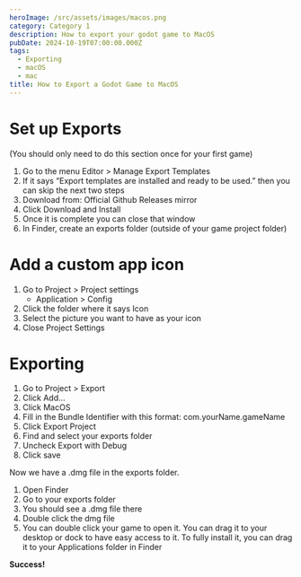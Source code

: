 ```yaml
---
heroImage: /src/assets/images/macos.png
category: Category 1
description: How to export your godot game to MacOS
pubDate: 2024-10-19T07:00:00.000Z
tags:
  - Exporting
  - macOS
  - mac
title: How to Export a Godot Game to MacOS
---
```


# Set up Exports

(You should only need to do this section once for your first game)

1. Go to the menu Editor > Manage Export Templates
2. If it says “Export templates are installed and ready to be used.” then you can skip the next two steps
3. Download from: Official Github Releases mirror
4. Click Download and Install
5. Once it is complete you can close that window
6. In Finder, create an exports folder (outside of your game project folder)

# Add a custom app icon

1. Go to Project > Project settings
   * Application > Config
2. Click the folder where it says Icon
3. Select the picture you want to have as your icon
4. Close Project Settings

# Exporting

1. Go to Project > Export
2. Click Add…
3. Click MacOS
4. Fill in the Bundle Identifier with this format: com.yourName.gameName
5. Click Export Project
6. Find and select your exports folder
7. Uncheck Export with Debug
8. Click save

Now we have a .dmg file in the exports folder.

1. Open Finder
2. Go to your exports folder
3. You should see a .dmg file there
4. Double click the dmg file
5. You can double click your game to open it. You can drag it to your desktop or dock to have easy access to it. To fully install it, you can drag it to your Applications folder in Finder

**Success!**
